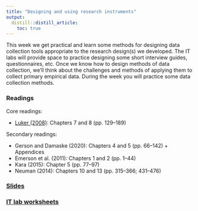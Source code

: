 ```yaml
---
title: "Designing and using research instruments"
output: 
  distill::distill_article:
    toc: true
---
```


This week we get practical and learn some methods for designing data collection tools appropriate to the research design(s) we developed. The IT labs will provide space to practice designing some short interview guides, questionnaires, etc. Once we know how to design methods of data collection, we'll think about the challenges and methods of applying them to collect primary empirical data. During the week you will practice some data collection methods.

### Readings

Core readings:

-   [Luker (2008)](https://github.com/CGMoreh/SOC2069/raw/main/readings/Byrne%20(2002)%20Interpreting%20quantitative%20data.pdf): Chapters 7 and 8 (pp. 129--189)

Secondary readings:

-   Gerson and Damaske (2020): Chapters 4 and 5 (pp. 66--142) + Appendices
-   Emerson et al. (2011): Chapters 1 and 2 (pp. 1--44)
-   Kara (2015): Chapter 5 (pp. 77--97)
-   Neuman (2014): Chapters 10 and 13 (pp. 315--366; 431--476)

### [Slides](../Slides/3_instruments.html)


### [IT lab worksheets](../Worksheets/Lab3.html)